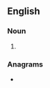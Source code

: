 ==English==

===Noun===
{{head|en|noun plural form}}

# {{plural of|limey|lang=en}}

===Anagrams===
* {{anagrams|en|Smiley|milsey|smiley}}